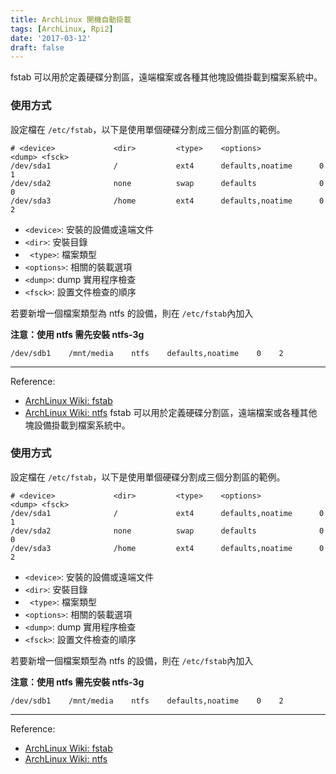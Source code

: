 ```yaml
---
title: ArchLinux 開機自動掛載
tags: [ArchLinux, Rpi2]
date: '2017-03-12'
draft: false
---
```


fstab 可以用於定義硬碟分割區，遠端檔案或各種其他塊設備掛載到檔案系統中。


### 使用方式

設定檔在 `/etc/fstab`，以下是使用單個硬碟分割成三個分割區的範例。


```
# <device>             <dir>         <type>    <options>             <dump> <fsck>
/dev/sda1              /             ext4      defaults,noatime      0      1
/dev/sda2              none          swap      defaults              0      0
/dev/sda3              /home         ext4      defaults,noatime      0      2

```

* `<device>`: 安裝的設備或遠端文件
* `<dir>`: 安裝目錄
* ` <type>`: 檔案類型
* `<options>`: 相關的裝載選項
* `<dump>`: dump 實用程序檢查
* `<fsck>`: 設置文件檢查的順序

若要新增一個檔案類型為 ntfs 的設備，則在 `/etc/fstab`內加入

__注意：使用 ntfs 需先安裝 ntfs-3g__

```
/dev/sdb1    /mnt/media    ntfs    defaults,noatime    0    2
```


---

Reference:
* [ArchLinux Wiki: fstab](https://wiki.archlinux.org/index.php/Fstab)
* [ArchLinux Wiki: ntfs](https://wiki.archlinux.org/index.php/NTFS-3G)
fstab 可以用於定義硬碟分割區，遠端檔案或各種其他塊設備掛載到檔案系統中。


### 使用方式

設定檔在 `/etc/fstab`，以下是使用單個硬碟分割成三個分割區的範例。


```
# <device>             <dir>         <type>    <options>             <dump> <fsck>
/dev/sda1              /             ext4      defaults,noatime      0      1
/dev/sda2              none          swap      defaults              0      0
/dev/sda3              /home         ext4      defaults,noatime      0      2

```

* `<device>`: 安裝的設備或遠端文件
* `<dir>`: 安裝目錄
* ` <type>`: 檔案類型
* `<options>`: 相關的裝載選項
* `<dump>`: dump 實用程序檢查
* `<fsck>`: 設置文件檢查的順序

若要新增一個檔案類型為 ntfs 的設備，則在 `/etc/fstab`內加入

__注意：使用 ntfs 需先安裝 ntfs-3g__

```
/dev/sdb1    /mnt/media    ntfs    defaults,noatime    0    2
```


---

Reference:
* [ArchLinux Wiki: fstab](https://wiki.archlinux.org/index.php/Fstab)
* [ArchLinux Wiki: ntfs](https://wiki.archlinux.org/index.php/NTFS-3G)
